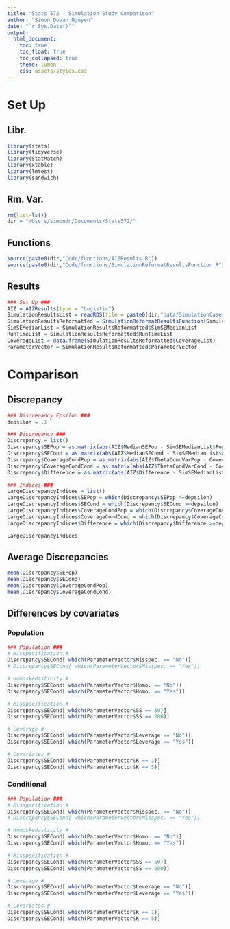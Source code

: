 ```yaml
---
title: "Stats 572 - Simulation Study Comparison"
author: "Simon Dovan Nguyen"
date: "`r Sys.Date()`"
output:
  html_document:
    toc: true
    toc_float: true
    toc_collapsed: true
    theme: lumen
    css: assets/styles.css
---
```


# Set Up

## Libr.
```r
library(stats)
library(tidyverse)
library(StatMatch)
library(xtable)
library(lmtest)
library(sandwich)
```

## Rm. Var.
```r
rm(list=ls())
dir = "/Users/simondn/Documents/Stats572/"
```

## Functions
```r
source(paste0(dir,"Code/functions/AIZResults.R"))
source(paste0(dir,"Code/functions/SimulationReformatResultsFunction.R"))
```

## Results
```r
### Set Up ###
AIZ = AIZResults(type = "Logistic")
SimulationResultsList = readRDS(file = paste0(dir,"data/SimulationCases/Logistic/SimulationResults.rds"))
SimulationResultsReformatted = SimulationReformatResultsFunction(SimulationResultsList)
SimSEMedianList = SimulationResultsReformatted$SimSEMedianList
RunTimeList = SimulationResultsReformatted$RunTimeList
CoverageList = data.frame(SimulationResultsReformatted$CoverageList)
ParameterVector = SimulationResultsReformatted$ParameterVector
```

# Comparison

## Discrepancy 
```r
### Discrepancy Epsilon ###
depsilon = .1

### Discrepancy ###
Discrepancy = list()
Discrepancy$SEPop = as.matrix(abs(AIZ$MedianSEPop - SimSEMedianList$Population))
Discrepancy$SECond = as.matrix(abs(AIZ$MedianSECond - SimSEMedianList$Conditional))
Discrepancy$CoverageCondPop = as.matrix(abs(AIZ$ThetaCondVarPop - CoverageList[,3]))
Discrepancy$CoverageCondCond = as.matrix(abs(AIZ$ThetaCondVarCond - CoverageList[,4]))
Discrepancy$Difference = as.matrix(abs(AIZ$Difference - SimSEMedianList$Difference))

### Indices ###
LargeDiscrepancyIndices = list()
LargeDiscrepancyIndices$SEPop = which(Discrepancy$SEPop >=depsilon)
LargeDiscrepancyIndices$SECond = which(Discrepancy$SECond >=depsilon)
LargeDiscrepancyIndices$CoverageCondPop = which(Discrepancy$CoverageCondPop >=depsilon)
LargeDiscrepancyIndices$CoverageCondCond = which(Discrepancy$CoverageCondCond >=depsilon)
LargeDiscrepancyIndices$Difference = which(Discrepancy$Difference >=depsilon)

LargeDiscrepancyIndices
```


## Average Discrepancies

```r
mean(Discrepancy$SEPop)
mean(Discrepancy$SECond)
mean(Discrepancy$CoverageCondPop)
mean(Discrepancy$CoverageCondCond)
```
## Differences by covariates

### Population
```r
### Population ###
# Misspecification #
Discrepancy$SECond[ which(ParameterVector$Misspec. == "No")]
# Discrepancy$SECond[ which(ParameterVector$Misspec. == "Yes")]

# Homoskedasticity #
Discrepancy$SECond[ which(ParameterVector$Homo. == "No")]
Discrepancy$SECond[ which(ParameterVector$Homo. == "Yes")]

# Misspecification #
Discrepancy$SECond[ which(ParameterVector$SS == 50)]
Discrepancy$SECond[ which(ParameterVector$SS == 200)]

# Leverage #
Discrepancy$SECond[ which(ParameterVector$Leverage == "No")]
Discrepancy$SECond[ which(ParameterVector$Leverage == "Yes")]

# Covariates #
Discrepancy$SECond[ which(ParameterVector$K == 1)]
Discrepancy$SECond[ which(ParameterVector$K == 5)]

```

### Conditional

```r
### Population ###
# Misspecification #
Discrepancy$SECond[ which(ParameterVector$Misspec. == "No")]
# Discrepancy$SECond[ which(ParameterVector$Misspec. == "Yes")]

# Homoskedasticity #
Discrepancy$SECond[ which(ParameterVector$Homo. == "No")]
Discrepancy$SECond[ which(ParameterVector$Homo. == "Yes")]

# Misspecification #
Discrepancy$SECond[ which(ParameterVector$SS == 50)]
Discrepancy$SECond[ which(ParameterVector$SS == 200)]

# Leverage #
Discrepancy$SECond[ which(ParameterVector$Leverage == "No")]
Discrepancy$SECond[ which(ParameterVector$Leverage == "Yes")]

# Covariates #
Discrepancy$SECond[ which(ParameterVector$K == 1)]
Discrepancy$SECond[ which(ParameterVector$K == 5)]
```



